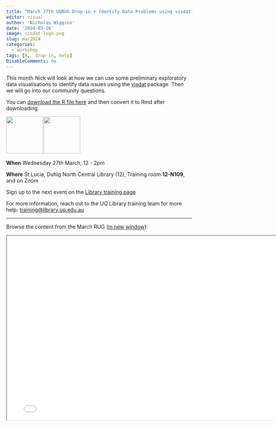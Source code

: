 ```yaml
---
title: "March 27th UQRUG Drop-in + Identify Data Problems using visdat"
editor: visual
author: 'Nicholas Wiggins'
date: '2024-03-26'
image: visdat-logo.png
slug: mar2024
categories:
  - workshop
tags: [R,  drop-in, help]
DisableComments: no
---
```


This month Nick will look at how we can use some preliminary exploratory data visualisations to identify data issues using the [visdat](https://docs.ropensci.org/visdat/) package. Then we will go into our community questions.

You can <a href="/presentations/24-03-visdat/visdat_overview.R" download>download the R file here</a> and then convert it to Rmd after downloading.

<p float="left">

<img src="https://uqrug.netlify.app/uqrug.png" height="100" style="margin-right:-0.2em;"/> <img src="visdat-logo.png" height="100" style="margin-right:-0.2em;"/>

</p>

**When** Wednesday 27th March, 12 - 2pm

**Where** St Lucia, Duhig North Central Library (12), Training room **12-N109**, and on Zoom

Sign up to the next event on the [Library training page](https://studenthub.uq.edu.au/students/events/detail/5076221)

For more information, reach out to the UQ Library training team for more help: <a href="javascript:void(0);" onclick="copyEvent('copy')" id="copy" title="Click to copy email address">training\@library.uq.edu.au</a>

------------------------------------------------------------------------

Browse the content from the March RUG (<a href="/presentations/24-03-visdat/visdat_overview.html" target="_blank">in new window</a>):

<iframe width="780" height="500" src="/presentations/24-03-visdat/visdat_overview.html" title="visdat Presentation">

</iframe>

